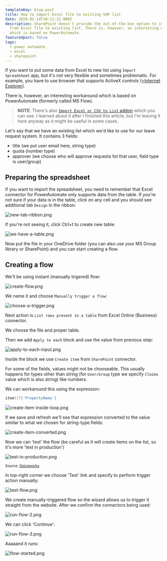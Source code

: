 ```yaml
---
templateKey: blog-post
title: How to import Excel file to existing SHP list
date: 2020-02-14T10:11:12.000Z
description: SharePoint doesn't provide the out-of-the-box option to import data
  from Excel file to existing list. There is, however, an interesting workaround
  which is based on PowerAutomate.
featuredpost: false
tags:
  - power automate
  - excel
  - sharepoint
---
```

If you want to put some data from Excel to new list using `Import Spreadsheet` app, but it's not very flexible and sometimes problematic. For example, you have to use browser that supports ActiveX controls ([=Internet Explorer](https://www.techwalla.com/articles/what-browsers-support-activex)).

There is, however, an interesting workaround which is based on PowerAutomate (formerly called MS Flow).

> **NOTE**: There's also [`Import Excel or CSV to List` addon](https://appsource.microsoft.com/en-us/product/office/WA104380432?tab=Overview) which you can use. I learned about it after I finished this article, but I'm leaving it here anyway as it might be useful in some cases.

Let's say that we have an existing list which we'd like to use for our leave request system. It contains 3 fields:

* title (we put user email here, string type)
* quota (number type)
* approver (we choose who will approve requests fot that user, field type is user/group)

## Preparing the spreadsheet

If you want to import the spreadsheet, you need to remember that Excel connector for PowerAutomate only supports data from the table. If you're not sure if your data is in the table, click on any cell and you should see additional tab `Design` in the ribbon:

![new-tab-ribbon.png](../../img/posts/import-excel-to-shp/new-tab-ribbon.png)

If you're not seeing it, click Ctrl+t to create new table:

![we-have-a-table.png](../../img/posts/import-excel-to-shp/we-have-a-table.png)

Now put the file in your OneDrive folder (you can also use your MS Group library or SharePoint) and you can start creating a flow.

## Creating a flow

We'll be using instant (manually trigered) flow:

![create-flow.png](../../img/posts/import-excel-to-shp/create-flow.png)

We name it and choose `Manually trigger a flow`:

![choose-a-trigger.png](../../img/posts/import-excel-to-shp/choose-a-trigger.png)

Next action is `List rows present in a table` from Excel Online (Business) connector.

We choose the file and proper table.

Then we add `Apply to each` block and use the value from previous step:

![apply-to-each-input.png](../../img/posts/import-excel-to-shp/apply-to-each-input.png)

Inside the block we use `Create item` from `SharePoint` connector.

For some of the fields, values might not be chooseable. This usually happens for types other than string (for `User/Group` type we specify `Claims` value which is also string) like numbers.

We can workaround this using the expression:

``` powershell
item()?['PropertyName']
```

![create-item-inside-loop.png](../../img/posts/import-excel-to-shp/create-item-inside-loop.png)

If we save and refresh we'll see that expression converted to the value similar to what we chosen for string-type fields:

![create-item-converted.png](../../img/posts/import-excel-to-shp/create-item-converted.png)

Now we can 'test' the flow (be careful as it will create items on the list, so it's more 'test in production')

![test-in-production.png](../../img/posts/import-excel-to-shp/test-in-production.png)

<sub>Source: [Spiceworks](https://community.spiceworks.com/topic/2026463-testing-upgrades-without-a-test-environment)</sub>

In top-right corner we choose 'Test' link and specify to perform trigger action manually:

![test-flow.png](../../img/posts/import-excel-to-shp/test-flow.png)

We create manually-triggered flow so the wizard allows us to trigger it straight from the website. After we confirm the connectors being used:

![run-flow-2.png](../../img/posts/import-excel-to-shp/run-flow-2.png)

We can click 'Continue':

![run-flow-3.png](../../img/posts/import-excel-to-shp/run-flow-3.png)

Aaaaand it runs:

![flow-started.png](../../img/posts/import-excel-to-shp/flow-started.png)